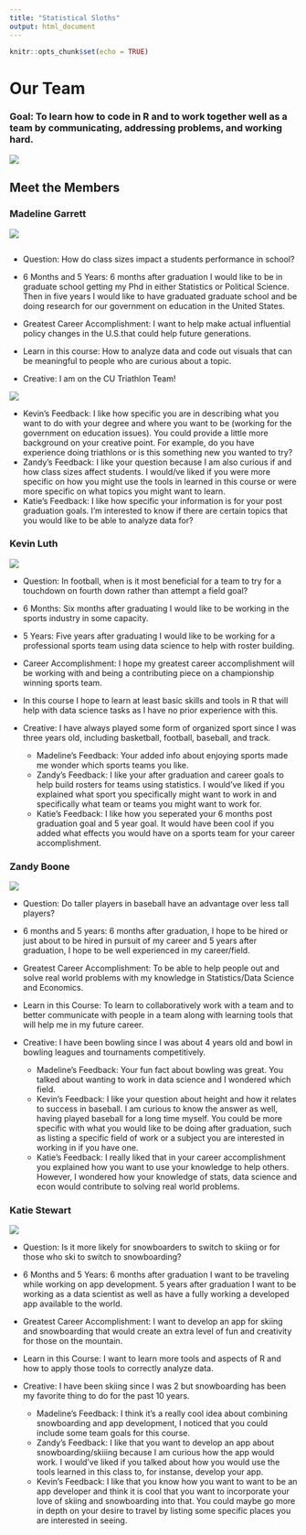 ```yaml
---
title: "Statistical Sloths"
output: html_document
---
```



```r
knitr::opts_chunk$set(echo = TRUE)
```

# Our Team  
### Goal: To learn how to code in R and to work together well as a team by communicating, addressing problems, and working hard. 
![ ](team.png)






## Meet the Members 
### Madeline Garrett 
![](madeline.png)



```
```

* Question: How do class sizes impact a students performance in  school?

* 6 Months and 5 Years: 6 months after graduation I would like to be in graduate school getting my Phd in either Statistics or Political Science. Then in five years I would like to have graduated graduate school and be doing research for our government on education in the United States. 

* Greatest Career Accomplishment: I want to help make actual influential policy changes in the U.S.that could help future generations. 

* Learn in this course: How to analyze data and code out visuals that can be meaningful to people who are curious about a topic. 

* Creative: I am on the CU Triathlon Team!


![   ](triteam.png)

  + Kevin's Feedback: I like how specific you are in describing what you want to do with your degree and where you want to be (working for the government on education issues). You could provide a little more background on your creative point. For example, do you have experience doing triathlons or is this something new you wanted to try?
  + Zandy's Feedback: I like your question because I am also curious if and how class sizes affect students. I would/ve liked if you were more specific on how you might use the tools in learned in this course or were more specific on what topics you might want to learn.
  + Katie's Feedback: I like how specific your information is for your post graduation goals. I'm interested to know if there are certain topics that you would like to be able to analyze data for?

### Kevin Luth 
![](kevin.jpeg)

* Question: In football, when is it most beneficial for a team to try for a touchdown on fourth down rather than attempt a field goal?

* 6 Months: Six months after graduating I would like to be working in the sports industry in some capacity.
* 5 Years: Five years after graduating I would like to be working for a professional sports team using data science to help with roster building.

* Career Accomplishment: I hope my greatest career accomplishment will be working with and being a contributing piece on a championship winning sports team.

* In this course I hope to learn at least basic skills and tools in R that will help with data science tasks as I have no prior experience with this.

* Creative: I have always played some form of organized sport since I was three years old, including basketball, football, baseball, and track.

  + Madeline's Feedback: Your added info about enjoying sports made me wonder which sports teams you like.  
  + Zandy's Feedback: I like your after graduation and career goals to help build rosters for teams using statistics. I would've liked if you explained what sport you specifically might want to work in and specifically what team or teams you might want to work for.
  + Katie's Feedback: I like how you seperated your 6 months post graduation goal and 5 year goal. It would have been cool if you added what effects you would have on a sports team for your career accomplishment. 


### Zandy Boone
![](zandy.jpg)

* Question: Do taller players in baseball have an advantage over less tall players?

* 6 months and 5 years: 6 months after graduation, I hope to be hired or just about to be hired in pursuit of my career and 5 years after graduation, I hope to be well experienced in my career/field.

* Greatest Career Accomplishment: To be able to help people out and solve real world problems with my knowledge in Statistics/Data Science and Economics.

* Learn in this Course: To learn to collaboratively work with a team and to better communicate with people in a team along with learning tools that will help me in my future career.

* Creative: I have been bowling since I was about 4 years old and bowl in bowling leagues and tournaments competitively.

  + Madeline's Feedback: Your fun fact about bowling was great. You talked about wanting to work in data science and I wondered which field. 
  + Kevin's Feedback: I like your question about height and how it relates to success in baseball. I am curious to know the answer as well, having played baseball for a long time myself. You could be more specific with what you would like to be doing after graduation, such as listing a specific field of work or a subject you are interested in working in if you have one.
  + Katie's Feedback: I really liked that in your career accomplishment you explained how you want to use your knowledge to help others. However, I wondered how your knowledge of stats, data science and econ would contribute to solving real world problems. 


### Katie Stewart
![    ](katie.jpg)

* Question: Is it more likely for snowboarders to switch to skiing or for those who ski to switch to snowboarding?

* 6 Months and 5 Years: 6 months after graduation I want to be traveling while working on app development. 5 years after graduation I want to be working as a data scientist as well as have a fully working a developed app available to the world. 

* Greatest Career Accomplishment: I want to develop an app for skiing and snowboarding that would create an extra level of fun and creativity for those on the mountain.

* Learn in this Course: I want to learn more tools and aspects of R and how to apply those tools to correctly analyze data.

* Creative: I have been skiing since I was 2 but snowboarding has been my favorite thing to do for the past 10 years.

  + Madeline's Feedback: I think it's a really cool idea about combining snowboarding and app development, I noticed that you could include some team goals for this course.  
  + Zandy's Feedback: I like that you want to develop an app about snowboarding/skiiing because I am curious how the app would work. I would've liked if you talked about how you would use the tools learned in this class to, for instanse, develop your app.
  + Kevin's Feedback: I like that you know how you want to want to be an app developer and think it is cool that you want to incorporate your love of skiing and snowboarding into that. You could maybe go more in depth on your desire to travel by listing some specific places you are interested in seeing.
